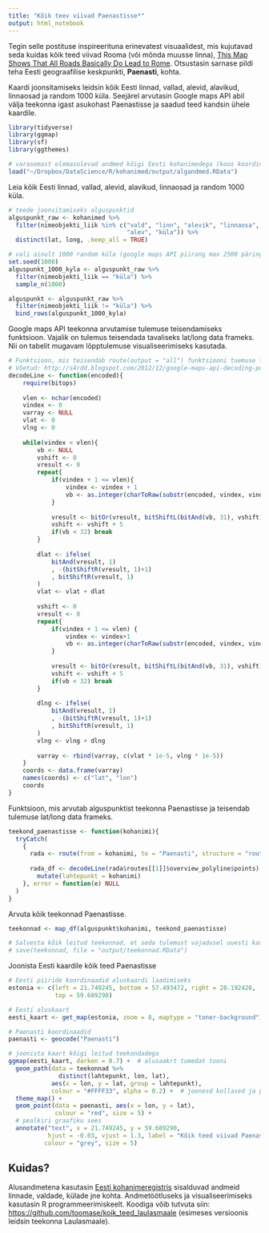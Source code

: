 ```yaml
---
title: "Kõik teev viivad Paenastisse*"
output: html_notebook
---
```


Tegin selle postituse inspireerituna erinevatest visuaalidest, mis kujutavad seda kuidas kõik teed viivad Rooma (või mõnda muusse linna), [This Map Shows That All Roads Basically Do Lead to Rome](https://www.citylab.com/design/2015/12/this-map-shows-that-all-roads-basically-do-lead-to-rome/420093/). Otsustasin sarnase pildi teha Eesti geograafilise keskpunkti, __Paenasti__, kohta.

Kaardi joonsitamiseks leidsin kõik Eesti linnad, vallad, alevid, alavikud, linnaosad ja random 1000 küla. Seejärel arvutasin Google maps API abil välja teekonna igast asukohast Paenastisse ja saadud teed kandsin ühele kaardile.

```r
library(tidyverse)
library(ggmap)
library(sf)
library(ggthemes)

# varasemast olemasolevad andmed kõigi Eesti kohanimedega (koos koordinaatidega)
load("~/Dropbox/DataScience/R/kohanimed/output/algandmed.RData")
```

Leia kõik Eesti linnad, vallad, alevid, alavikud, linnaosad ja random 1000 küla. 
```r
# teede joonsitamiseks alguspunktid
alguspunkt_raw <- kohanimed %>% 
  filter(nimeobjekti_liik %in% c("vald", "linn", "alevik", "linnaosa",
                                 "alev", "küla")) %>% 
  distinct(lat, long, .keep_all = TRUE)

# vali ainult 1000 random küla (google maps API piirang max 2500 päringut päevas)
set.seed(1000)
alguspunkt_1000_kyla <- alguspunkt_raw %>% 
  filter(nimeobjekti_liik == "küla") %>% 
  sample_n(1000)

alguspunkt <- alguspunkt_raw %>% 
  filter(nimeobjekti_liik != "küla") %>% 
  bind_rows(alguspunkt_1000_kyla)
```

Google maps API teekonna arvutamise tulemuse teisendamiseks funktsioon. Vajalik on tulemus teisendada tavaliseks lat/long data frameks. Nii on tabelit mugavam lõpptulemuse visualiseerimiseks kasutada.
```r
# Funktsioon, mis teisendab route(output = "all") funktsiooni tuemuse lat/lon dataframeks
# Võetud: http://s4rdd.blogspot.com/2012/12/google-maps-api-decoding-polylines-for.html
decodeLine <- function(encoded){
    require(bitops)
    
    vlen <- nchar(encoded)
    vindex <- 0
    varray <- NULL
    vlat <- 0
    vlng <- 0
    
    while(vindex < vlen){
        vb <- NULL
        vshift <- 0
        vresult <- 0
        repeat{
            if(vindex + 1 <= vlen){
                vindex <- vindex + 1
                vb <- as.integer(charToRaw(substr(encoded, vindex, vindex))) - 63  
            }
            
            vresult <- bitOr(vresult, bitShiftL(bitAnd(vb, 31), vshift))
            vshift <- vshift + 5
            if(vb < 32) break
        }
        
        dlat <- ifelse(
            bitAnd(vresult, 1)
            , -(bitShiftR(vresult, 1)+1)
            , bitShiftR(vresult, 1)
        )
        vlat <- vlat + dlat
        
        vshift <- 0
        vresult <- 0
        repeat{
            if(vindex + 1 <= vlen) {
                vindex <- vindex+1
                vb <- as.integer(charToRaw(substr(encoded, vindex, vindex))) - 63        
            }
            
            vresult <- bitOr(vresult, bitShiftL(bitAnd(vb, 31), vshift))
            vshift <- vshift + 5
            if(vb < 32) break
        }
        
        dlng <- ifelse(
            bitAnd(vresult, 1)
            , -(bitShiftR(vresult, 1)+1)
            , bitShiftR(vresult, 1)
        )
        vlng <- vlng + dlng
        
        varray <- rbind(varray, c(vlat * 1e-5, vlng * 1e-5))
    }
    coords <- data.frame(varray)
    names(coords) <- c("lat", "lon")
    coords
}
```

Funktsioon, mis arvutab alguspunktist teekonna Paenastisse ja teisendab tulemuse lat/long data frameks.
```r
teekond_paenastisse <- function(kohanimi){
  tryCatch(
    {
      rada <- route(from = kohanimi, to = "Paenasti", structure = "route", output = "all")
      
      rada_df <- decodeLine(rada$routes[[1]]$overview_polyline$points) %>%
        mutate(lahtepunkt = kohanimi)
    }, error = function(e) NULL
  )
}
```

Arvuta kõik teekonnad Paenastisse.
```r
teekonnad <- map_df(alguspunkt$kohanimi, teekond_paenastisse)

# Salvesta kõik leitud teekonnad, et seda tulemust vajadusel uuesti kasutada ilma, et peaks arvutuse google maps API abil uuesti tegema.
# save(teekonnad, file = "output/teekonnad.RData")
```

Joonista Eesti kaardile kõik teed Paenastisse
```r
# Eesti piiride koordinaadid aluskaardi laadimiseks
estonia <- c(left = 21.749245, bottom = 57.493472, right = 28.192426, 
             top = 59.689290)

# Eesti aluskaart
eesti_kaart <- get_map(estonia, zoom = 8, maptype = "toner-background")

# Paenasti koordinaadid
paenasti <- geocode("Paenasti")

# joonista kaart kõigi leitud teekondadega
ggmap(eesti_kaart, darken = 0.7) +  # alusaakrt tumedat tooni 
  geom_path(data = teekonnad %>% 
              distinct(lahtepunkt, lon, lat), 
            aes(x = lon, y = lat, group = lahtepunkt),
            colour = "#FFFF33", alpha = 0.2) +  # joonesd kollased ja peenikesed
  theme_map() +
  geom_point(data = paenasti, aes(x = lon, y = lat),
             colour = "red", size = 5) +
  # pealkiri graafiku sees
  annotate("text", x = 21.749245, y = 59.689290,
           hjust = -0.03, vjust = 1.3, label = "Kõik teed viivad Paenastisse",
          colour = "grey", size = 5)
```

## Kuidas?
Alusandmetena kasutasin [Eesti kohanimeregistris](http://xgis.maaamet.ee/knravalik/) sisalduvad andmeid linnade, valdade, külade jne kohta. Andmetöötluseks ja visualiseerimiseks kasutasin R programmeerimiskeelt. Koodiga võib tutvuta siin: [https://github.com/toomase/koik_teed_laulasmaale](https://github.com/toomase/koik_teed_laulasmaale) (esimeses versioonis leidsin teekonna Laulasmaale).